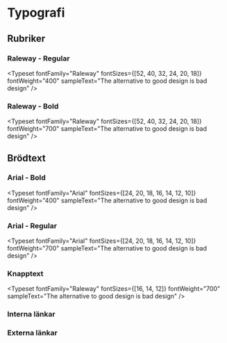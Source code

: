 




<Meta title="Identitet/Typografi" />

# Typografi

## Rubriker

### Raleway - Regular

<Typeset
  fontFamily="Raleway"
  fontSizes={[52, 40, 32, 24, 20, 18]}
  fontWeight="400"
  sampleText="The alternative to good design is bad design"
/>

### Raleway - Bold

<Typeset
  fontFamily="Raleway"
  fontSizes={[52, 40, 32, 24, 20, 18]}
  fontWeight="700"
  sampleText="The alternative to good design is bad design"
/>

## Brödtext

### Arial - Bold

<Typeset
  fontFamily="Arial"
  fontSizes={[24, 20, 18, 16, 14, 12, 10]}
  fontWeight="400"
  sampleText="The alternative to good design is bad design"
/>

### Arial - Regular

<Typeset
  fontFamily="Arial"
  fontSizes={[24, 20, 18, 16, 14, 12, 10]}
  fontWeight="700"
  sampleText="The alternative to good design is bad design"
/>

### Knapptext

<Typeset
  fontFamily="Raleway"
  fontSizes={[16, 14, 12]}
  fontWeight="700"
  sampleText="The alternative to good design is bad design"
/>

### Interna länkar

<Typeset
  fontFamily="Arial"
  fontSizes={[16]}
  fontWeight="400"
  sampleText="The alternative to good design is bad design"
/>

### Externa länkar

<Typeset
  fontFamily="Arial"
  fontSizes={[16]}
  fontWeight="400"
  sampleText="The alternative to good design is bad design"
/>
